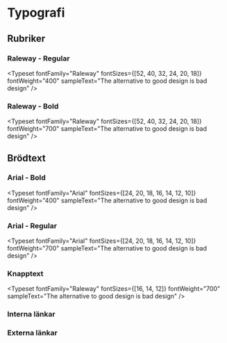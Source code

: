 




<Meta title="Identitet/Typografi" />

# Typografi

## Rubriker

### Raleway - Regular

<Typeset
  fontFamily="Raleway"
  fontSizes={[52, 40, 32, 24, 20, 18]}
  fontWeight="400"
  sampleText="The alternative to good design is bad design"
/>

### Raleway - Bold

<Typeset
  fontFamily="Raleway"
  fontSizes={[52, 40, 32, 24, 20, 18]}
  fontWeight="700"
  sampleText="The alternative to good design is bad design"
/>

## Brödtext

### Arial - Bold

<Typeset
  fontFamily="Arial"
  fontSizes={[24, 20, 18, 16, 14, 12, 10]}
  fontWeight="400"
  sampleText="The alternative to good design is bad design"
/>

### Arial - Regular

<Typeset
  fontFamily="Arial"
  fontSizes={[24, 20, 18, 16, 14, 12, 10]}
  fontWeight="700"
  sampleText="The alternative to good design is bad design"
/>

### Knapptext

<Typeset
  fontFamily="Raleway"
  fontSizes={[16, 14, 12]}
  fontWeight="700"
  sampleText="The alternative to good design is bad design"
/>

### Interna länkar

<Typeset
  fontFamily="Arial"
  fontSizes={[16]}
  fontWeight="400"
  sampleText="The alternative to good design is bad design"
/>

### Externa länkar

<Typeset
  fontFamily="Arial"
  fontSizes={[16]}
  fontWeight="400"
  sampleText="The alternative to good design is bad design"
/>
